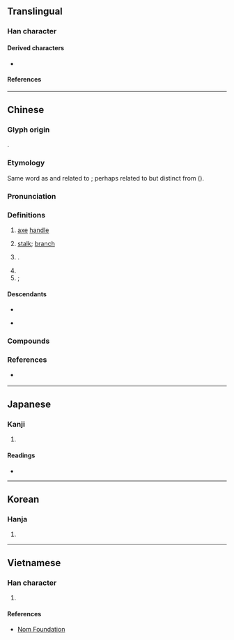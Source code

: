 {{character info}}
==Translingual==

===Han character===
{{Han char|rn=75|rad=木|as=05|sn=9|four=41920|canj=DMNR|ids=⿰木可}}

====Derived characters====
* {{l|mul|[[𫈥]], [[樖]]}}

====References====
{{Han ref|kx=0520.220|dkj=14658|dj=0908.170|hdz=21178.060|uh=67EF}}

----

==Chinese==
{{zh-forms}}

===Glyph origin===
{{Han etym}}
{{Han compound|木|可|ls=psc|c1=s|c2=p|t1=tree}}.

===Etymology===
Same word as {{zh-l|牁|mooring post for a boat}} and related to {{zh-l|軻|a pair of wheels upon an axle tree}}; perhaps related to {{zh-l|幹|stem, support}} but distinct from {{zh-l|竿|pole}} ({{zh-ref|Schuessler, 2007}}).

===Pronunciation===
{{zh-pron
|m=kē
|m-s=
|c=o1
|c-t=
|g=
|h=pfs=khô
|j=
|md=kŏ̤
|mn=koa/kho
|mn_note=koa - vernacular (surname); kho - literary
|mn-t=gua1/ko1
|mn-t_note=gua1 - vernacular (surname); ko1 - literary
|w=
|x=
|mc=y
|oc=y
|ma=
|cat=n,pn
}}

===Definitions===
{{zh-hanzi}}

# {{lb|zh|literary}} [[axe]] [[handle]]
# {{lb|zh|literary}} [[stalk]]; [[branch]]
# {{surname|zh}}.
#: {{zh-x|^柯 ^文-哲|{{w|Ko Wen-je|'''Ko''' Wen-je}}, incumbent mayor of [[Taipei]]}}
# {{zh-short|柯爾克孜|[[Kyrgyz]] (the people, language, etc.)}}
# ''{{w|Lithocarpus}}''; {{w|stone oak}}

====Descendants====
* {{desc|bor=1|en|Ke|Ko|Or|Quah|Qua|Kuah|Kua|Kwa}}
* {{desc|tl|Cua|bor=1}} {{q|via Hokkien}}

===Compounds===
{{zh-der|南柯|柯則|柯子|柯欽|柯駕|柯打|牂柯|柯爾克孜|古柯|柯南|南柯一夢|尼柯西亞|柯克亞|柯坪|柯化}}

===References===
* {{qualifier|Min Nan}} {{thcwd|5090}}

----

==Japanese==

===Kanji===
{{ja-kanji|grade=|rs=木05}}

# {{rfdef|ja|sort=木05}}

====Readings====
* {{ja-readings
|goon=か
|kanon=か
|kun=え-
}}

----

==Korean==

===Hanja===
{{ko-hanja|hangeul=가|eumhun=|rv=ga|mr=ka|y=ka}}

# {{rfdef|ko|sort=木05}}

----

==Vietnamese==

===Han character===
{{vi-readings|rs=木05|reading=kha}}

# {{rfdef|vi|sort=木05}}

====References====
* [http://nomfoundation.org/common/nom_details.php?codepoint=67ef Nom Foundation]